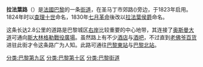 {{Paris_streetbox
| arr_num = 第9、10區
| streetname=拉法葉路<br />Rue La Fayette
| x=
| y= 
| arr = [[巴黎第九區|9區]]、[[巴黎第十區|10區]]
| paris_map= 
| quarter=Chaussée-d'Antin
| begins = [[绍塞-昂坦街|紹塞-昂坦路]]、[[奥斯曼大道|奥斯曼大道]]
| ends = [[斯大林格勒战役广场|斯大林格勒战役广场]]、{{link-fr|瓦爾米堤道|Quai de Valmy}}
| length= 2830
| width= 20
| creation= 1849年 
| denomination= 1945年
| area_map = File:P1080980 Paris X rue Lafayette rwk.JPG
| caption = 拉法葉路街景
}}

'''拉法葉路'''（{{lang-fr|Rue La Fayette}}）是[[法國|法國]][[巴黎|巴黎]]的一条[[街道|街道]]，在圣马丁市郊路({{lang|fr|rue du Faubourg-Saint-Martin}})旁边，于1823年启用。1824年时以[[查理十世_(法蘭西)|查理十世]]命名，1830年[[法國七月革命|七月革命]]後改以[[拉法耶特侯爵|拉法葉侯爵]]命名。

这条长达2.8公里的道路是巴黎城区[[右岸|右岸]]比较重要的中心地带，其连接了[[奥斯曼大道|奥斯曼大道]]可通向[[斯大林格勒戰役廣場|斯大林格勒戰役廣場]]。虽然路上有不少[[酒店|酒店]]与[[酒吧|酒吧]]，不过直到[[巴黎老佛爷百货公司|老佛爷百货]]进驻此街才令这条路广为人知。此路可通往[[巴黎東站|巴黎東站]]与[[巴黎北站|巴黎北站]]。

{{Commonscat|Rue La Fayette (Paris)}}

[[分类:巴黎第九区|分类:巴黎第九区]]
[[分类:巴黎第十区|分类:巴黎第十区]]
[[分类:巴黎街道|分类:巴黎街道]]